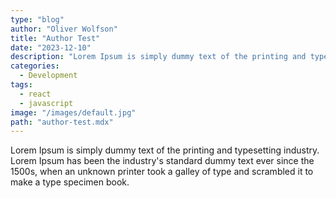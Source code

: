 ```yaml
---
type: "blog"
author: "Oliver Wolfson"
title: "Author Test"
date: "2023-12-10"
description: "Lorem Ipsum is simply dummy text of the printing and typesetting industry. Lorem Ipsum has been the industry's standard dummy text ever since the 1500s, when an unknown printer took a galley of type and scrambled it to make a type specimen book."
categories:
  - Development
tags:
  - react
  - javascript
image: "/images/default.jpg"
path: "author-test.mdx"
---
```


Lorem Ipsum is simply dummy text of the printing and typesetting industry. Lorem Ipsum has been the industry's standard dummy text ever since the 1500s, when an unknown printer took a galley of type and scrambled it to make a type specimen book.

